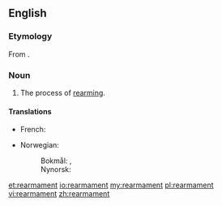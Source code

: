 ==English==

===Etymology===
From {{etyl|fr|en}} {{term|réarmement|lang=fr}}.

===Noun===
{{en-noun|-}}

# The process of [[rearm]]ing.

====Translations====
{{trans-top|the process of rearming}}
* French: {{t+|fr|réarmement|m}}
{{trans-mid}}
* Norwegian:
*: Bokmål: {{t|no|gjenopprustning|c}}, {{t|no|gjenopprusting|c}}
*: Nynorsk: {{t|nn|gjenopprusting|f}}
{{trans-bottom}}

[[et:rearmament]]
[[io:rearmament]]
[[my:rearmament]]
[[pl:rearmament]]
[[vi:rearmament]]
[[zh:rearmament]]